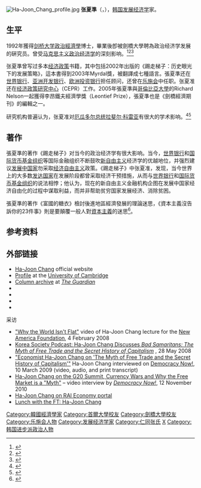 [[File:Ha-Joon_Chang_profile.jpg|thumb]]
'''张夏準'''（{{kor|k=장하준}}，{{bd|1963年|10月7日}}），[[韩国|韩国]][[发展经济学|发展经济学]]家。

==生平==
1992年獲得[[剑桥大学|剑桥大学]][[政治經濟學|政治經濟學]]博士，畢業後卽被劍橋大學聘為政治经济学发展的硏究员。曾受[[马克思主义政治经济学|马克思主义政治经济学]]的深刻影响。<ref>{{cite website | title=Ha-Joon Chang's home page | url=http://www.econ.cam.ac.uk/faculty/chang/ | publisher=University of Cambridge | date=2007-10-19 | accessdate=2007-10-19 | archive-date=2020-08-24 | archive-url=https://web.archive.org/web/20200824153226/http://www.econ.cam.ac.uk/faculty/chang/ | dead-url=no }}</ref><ref>{{cite website | title=Article summarising "Kicking Away the Ladder" book | url=http://www.paecon.net/PAEtexts/Chang1.htm | publisher=Post-Autistic Economics Review | date=2002-09-14 | accessdate=2007-10-19 | archive-date=2020-08-24 | archive-url=https://web.archive.org/web/20200824153232/http://www.paecon.net/PAEtexts/Chang1.htm | dead-url=no }}</ref><ref>{{cite paper|title=A paper by Chang summarising much of "Kicking Away the Ladder" |url=http://www.fpif.org/papers/03trade/index.html |publisher=Foreign Policy In Focus |date=2003-04 |accessdate=2007-10-19 |deadurl=yes |archiveurl=https://web.archive.org/web/20071009195230/http://www.fpif.org/papers/03trade/index.html |archivedate=2007-10-09 }}</ref>

张夏準曾写过多本[[经济政策|经济政策]]书籍，其中包括2002年出版的《踢走梯子：历史眼光下的发展策略》，這本書得到2003年Myrdal獎，被翻譯成七種語言。張夏準还在[[世界银行|世界银行]]、[[亚洲开发银行|亚洲开发银行]]、[[欧洲投资银行|欧洲投资银行]]担任顾问，还曾在[[乐施会|乐施会]]中任职。张夏准还在[[经济政策研究中心|经济政策研究中心]]（CEPR）工作。2005年張夏準與[[哥倫比亞大學|哥倫比亞大學]]的Richard Nelson一起獲得李昂鐵夫經濟學獎（Leontief Prize），張夏準也是《劍橋經濟期刊》的編輯之一。

研究机构普遍认为，张夏准对[[厄瓜多尔总统|厄瓜多尔总统]][[拉斐尔·科雷亚|拉斐尔·科雷亚]]有很大的学术影响。<ref>{{cite website | author=Rafael Correa | title=El sofisma del libre comercio | url=http://www.lainsignia.org/2006/mayo/econ_018.htm | publisher=La Insignia | date=2006-05-20 | accessdate=2007-10-19 | archive-date=2021-11-05 | archive-url=https://web.archive.org/web/20211105024024/https://www.lainsignia.org/2006/mayo/econ_018.htm | dead-url=no }}</ref><ref>{{cite website | author=Mónica Almeida | title=Ecuador debe planificar su propio modelo de desarrollo | url=http://www.eluniverso.com/2007/09/23/0001/9/EC7E0CEDEA434BF99F0D401B91C87DB2.aspx | publisher=EL Universo | date=2007-09-23 | accessdate=2007-10-19 | archive-url=https://web.archive.org/web/20071021032317/http://www.eluniverso.com/2007/09/23/0001/9/EC7E0CEDEA434BF99F0D401B91C87DB2.aspx | archive-date=2007-10-21 | dead-url=yes }}</ref>

==著作==
{{unreferenced section}}
{{section OR}}
張夏準的著作《踢走梯子》对当今的政治经济学有很大影响。当今，[[世界银行|世界银行]]和[[国际货币基金组织|国际货币基金组织]]等国际金融组织不断鼓吹[[新自由主义|新自由主义]]经济学的优越地位，并强烈建议[[发展中国家|发展中国家]]勿采取[[经济自由主义|经济自由主义]]政策。《踢走梯子》中张夏准，发现，当今世界上的大多数[[发达国家|发达国家]]在发展阶段都曾采取经济干预措施，从而与[[世界银行|世界银行]]和[[国际货币基金组织|国际货币基金组织]]的说法相悖；他认为，现在的新自由主义金融机构企图在发展中国家经济自由化的过程中谋取利益，而并非帮助贫穷国家发展经济、消除贫困。

張夏準的著作《富國的糖衣》檢討後進地區經濟發展的理論迷思，《資本主義沒告訴你的23件事》則是要顛覆一般人對[[資本主義|資本主義]]的迷思<ref>{{Cite web|title=在世界大變局之際反思資本主義|author=瞿宛文|url=https://www.coolloud.org.tw/node/94417|work=苦勞網|date=2020-06-07|accessdate=2020-06-07|language=zh-tw|quote=|archive-date=2022-01-05|archive-url=https://web.archive.org/web/20220105000531/https://www.coolloud.org.tw/node/94417|dead-url=no}}</ref>。

== 参考资料 ==
{{reflist}}

==外部链接==
{{wikiquote}}
* [http://www.hajoonchang.net/ Ha-Joon Chang] {{Wayback|url=http://www.hajoonchang.net/ |date=20220118234044 }} official website
* [http://www.econ.cam.ac.uk/people/crsid.html?crsid=hjc1001&group=faculty Profile] {{Wayback|url=http://www.econ.cam.ac.uk/people/crsid.html?crsid=hjc1001&group=faculty |date=20211105024048 }} at the [[University_of_Cambridge|University of Cambridge]]
* [https://www.theguardian.com/profile/hajoonchang Column archive] {{Wayback|url=https://www.theguardian.com/profile/hajoonchang |date=20211129160622 }} at ''[[The_Guardian|The Guardian]]''
* {{C-SPAN|hajoonchang}}
* {{IMDb name|3951847}}
* {{Worldcat id|lccn-n93-48212}}
* {{cite news |author=Casey Lartigue, Jr. (editor) |url=http://eng.cfe.org/mboard/bbsDetail.asp?cid=mn1309270313&idx=2017 |title=Chang Ha-Joon Resource Center: Links and summaries of analysis from his critics |publisher=[[Center_for_Free_Enterprise|Center for Free Enterprise]] |deadurl=yes |archiveurl=https://web.archive.org/web/20111007191325/http://eng.cfe.org/mboard/bbsDetail.asp?cid=mn1309270313&idx=2017 |archivedate=7 October 2011 }}
;采访
* [https://www.youtube.com/watch?v=T5-ojv5-b3U "Why the World Isn't Flat"] {{Wayback|url=https://www.youtube.com/watch?v=T5-ojv5-b3U |date=20211121093622 }} video of Ha-Joon Chang lecture for the [[New_America_Foundation|New America Foundation]], 4 February 2008
* [http://www.koreasociety.org/dmdocuments/2008-5-28-ha-joon-chang.mp3 Korea Society Podcast: Ha-Joon Chang Discusses ''Bad Samaritans: The Myth of Free Trade and the Secret History of Capitalism''] {{Wayback|url=http://www.koreasociety.org/dmdocuments/2008-5-28-ha-joon-chang.mp3 |date=20160303191739 }}, 28 May 2008
* [http://www.democracynow.org/2009/3/10/economist_ha_joon_chang_on_the "Economist Ha-Joon Chang on 'The Myth of Free Trade and the Secret History of Capitalism'"] {{Wayback|url=http://www.democracynow.org/2009/3/10/economist_ha_joon_chang_on_the |date=20211105024120 }} Ha-Joon Chang interviewed on [[Democracy_Now!|Democracy Now!]], 10 March 2009 (video, audio, and print transcript)
* [http://www.democracynow.org/blog/2010/11/12/economist_ha_joon_chang_on_the_g20_summit_currency_wars_and_why_the_free_market_is_a_myth Ha-Joon Chang on the G20 Summit, Currency Wars and Why the Free Market is a "Myth"] {{Wayback|url=http://www.democracynow.org/blog/2010/11/12/economist_ha_joon_chang_on_the_g20_summit_currency_wars_and_why_the_free_market_is_a_myth |date=20151213220036 }} – video interview by ''[[Democracy_Now!|Democracy Now!]]'', 12 November 2010
* [http://www.economia.rai.it/articoli/ha-joon-chang-il-libero-mercato-non-esiste/16258/default.aspx Ha-Joon Chang on RAI Economy portal] {{Wayback|url=http://www.economia.rai.it/articoli/ha-joon-chang-il-libero-mercato-non-esiste/16258/default.aspx |date=20180708192059 }}
* [http://www.ft.com/cms/s/2/27a2027e-5698-11e3-8cca-00144feabdc0.html Lunch with the FT: Ha-Joon Chang] {{Wayback|url=http://www.ft.com/cms/s/2/27a2027e-5698-11e3-8cca-00144feabdc0.html |date=20160828113621 }}

{{Authority control}}
{{DEFAULTSORT:Chang, Ha-Joon}}
[[Category:韓國經濟學家|Category:韓國經濟學家]]
[[Category:首爾大學校友|Category:首爾大學校友]]
[[Category:劍橋大學校友|Category:劍橋大學校友]]
[[Category:乐施会人物|Category:乐施会人物]]
[[Category:发展经济学家|Category:发展经济学家]]
[[Category:仁同张氏|Category:仁同张氏]]
[[Category:張姓|X]]
[[Category:韩国进步派政治人物|Category:韩国进步派政治人物]]
